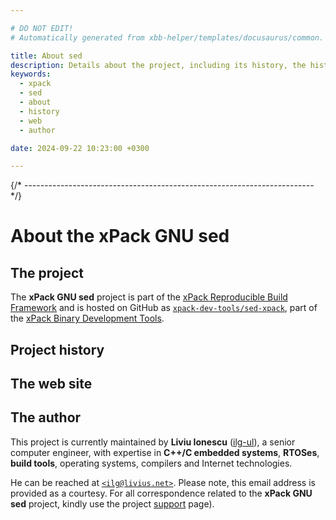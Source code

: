```yaml
---

# DO NOT EDIT!
# Automatically generated from xbb-helper/templates/docusaurus/common.

title: About sed
description: Details about the project, including its history, the history of the website, and details about the author.
keywords:
  - xpack
  - sed
  - about
  - history
  - web
  - author

date: 2024-09-22 10:23:00 +0300

---
```



{/* ------------------------------------------------------------------------ */}

# About the xPack GNU sed

## The project

The **xPack GNU sed** project is part of the
[xPack Reproducible Build Framework](https://xpack.github.io)
and is hosted on GitHub as
[`xpack-dev-tools/sed-xpack`](https://github.com/xpack-dev-tools/sed-xpack/),
part of the [xPack Binary Development Tools](https://github.com/xpack-dev-tools/).

<MoreIntro/>

## Project history

<History/>

## The web site

<Website/>

## The author

This project is currently maintained by **Liviu Ionescu**
([ilg-ul](https://github.com/ilg-ul)),
a senior computer engineer, with expertise in **C++/C embedded systems**,
**RTOSes**, **build tools**, operating systems, compilers
and Internet technologies.

He can be reached at [`<ilg@livius.net>`](mailto:ilg@livius.net).
Please note, this email address is provided as a courtesy.
For all correspondence related to the **xPack GNU sed**
project, kindly use the project [support](/docs/support/) page).
